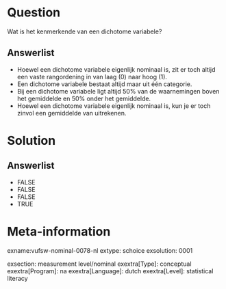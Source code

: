 Question
========
Wat is het kenmerkende van een dichotome variabele?

Answerlist
----------
* Hoewel een dichotome variabele eigenlijk nominaal is, zit er toch altijd een vaste rangordening in van laag (0) naar hoog (1).
* Een dichotome variabele bestaat altijd maar uit één categorie.
* Bij een dichotome variabele ligt altijd 50% van de waarnemingen boven het gemiddelde en 50% onder het gemiddelde.
* Hoewel een dichotome variabele eigenlijk nominaal is, kun je er toch zinvol een gemiddelde van uitrekenen.


Solution
========
Answerlist
----------
* FALSE
* FALSE
* FALSE
* TRUE

Meta-information
================
exname:vufsw-nominal-0078-nl
extype: schoice
exsolution: 0001

exsection: measurement level/nominal
exextra[Type]: conceptual
exextra[Program]: na
exextra[Language]: dutch
exextra[Level]: statistical literacy

